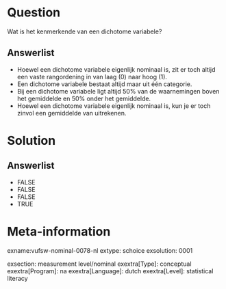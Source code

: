 Question
========
Wat is het kenmerkende van een dichotome variabele?

Answerlist
----------
* Hoewel een dichotome variabele eigenlijk nominaal is, zit er toch altijd een vaste rangordening in van laag (0) naar hoog (1).
* Een dichotome variabele bestaat altijd maar uit één categorie.
* Bij een dichotome variabele ligt altijd 50% van de waarnemingen boven het gemiddelde en 50% onder het gemiddelde.
* Hoewel een dichotome variabele eigenlijk nominaal is, kun je er toch zinvol een gemiddelde van uitrekenen.


Solution
========
Answerlist
----------
* FALSE
* FALSE
* FALSE
* TRUE

Meta-information
================
exname:vufsw-nominal-0078-nl
extype: schoice
exsolution: 0001

exsection: measurement level/nominal
exextra[Type]: conceptual
exextra[Program]: na
exextra[Language]: dutch
exextra[Level]: statistical literacy

